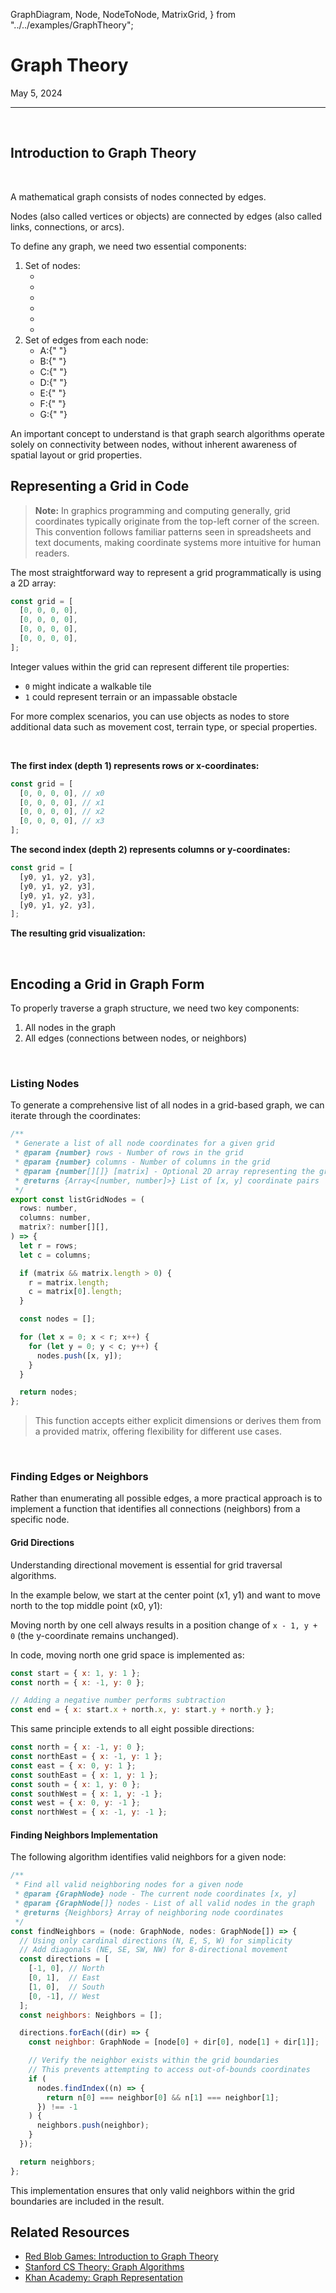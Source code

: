   GraphDiagram,
  Node,
  NodeToNode,
  MatrixGrid,
} from "../../examples/GraphTheory";


<Meta name="Grids & Graphs/Graph Theory" title="Grids & Graphs/Graph Theory" />

# Graph Theory

<time dateTime="2024-05-05">May 5, 2024</time>

<hr />
<br />

## Introduction to Graph Theory

<br />

A mathematical graph consists of <span className="text-indigo-500">nodes</span> connected by <span className="text-emerald-500">edges</span>.

<div className="flex h-96 w-full justify-center">
  <GraphDiagram />
</div>

<span className="text-indigo-500">Nodes</span> (also called
<span className="text-indigo-500">vertices</span> or
<span className="text-indigo-500">objects</span>) are connected by
<span className="text-emerald-500">edges</span> (also called
<span className="text-emerald-500">links</span>,
<span className="text-emerald-500">connections</span>, or
<span className="text-emerald-500">arcs</span>).

To define any graph, we need two essential components:

<ol className="sb-unstyled text-slate-50">
  <li className="pb-2">
    <span className="text-indigo-500">Set of nodes</span>:
    <ul className="flex justify-evenly align-middle">
      <li>
        <Node name={"A"} />
      </li>
      <li>
        <Node name={"B"} />
      </li>
      <li>
        <Node name={"C"} />
      </li>
      <li>
        <Node name={"D"} />
      </li>
      <li>
        <Node name={"E"} />
      </li>
      <li>
        <Node name={"F"} />
      </li>
    </ul>
  </li>
  <li>
    <span className="text-emerald-500">Set of edges</span> from each node:
    <ul className="list-disc">
      <li className="flex items-center">
        <span className="text-emerald-500">A</span>:{" "}
        <NodeToNode from="A" to="B" />
        <NodeToNode from="A" to="D" />
        <NodeToNode from="A" to="G" />
      </li>
      <li className="flex items-center">
        <span className="text-emerald-500">B</span>:{" "}
        <NodeToNode from="B" to="A" />
        <NodeToNode from="B" to="C" />
        <NodeToNode from="B" to="F" />
      </li>
      <li className="flex items-center">
        <span className="text-emerald-500">C</span>:{" "}
        <NodeToNode from="C" to="B" />
        <NodeToNode from="C" to="D" />
        <NodeToNode from="C" to="E" />
      </li>
      <li className="flex items-center">
        <span className="text-emerald-500">D</span>:{" "}
        <NodeToNode from="D" to="C" />
        <NodeToNode from="D" to="A" />
      </li>
      <li className="flex items-center">
        <span className="text-emerald-500">E</span>:{" "}
        <NodeToNode from="E" to="C" />
        <NodeToNode from="E" to="F" />
      </li>
      <li className="flex items-center">
        <span className="text-emerald-500">F</span>:{" "}
        <NodeToNode from="F" to="B" />
        <NodeToNode from="F" to="E" />
      </li>
      <li className="flex items-center">
        <span className="text-emerald-500">G</span>:{" "}
        <NodeToNode from="G" to="A" />
      </li>
    </ul>
  </li>
</ol>

An important concept to understand is that graph search algorithms operate solely on connectivity between nodes, without inherent awareness of spatial layout or grid properties.

## Representing a Grid in Code

> **Note:** In graphics programming and computing generally, grid coordinates typically originate from the top-left corner of the screen. This convention follows familiar patterns seen in spreadsheets and text documents, making coordinate systems more intuitive for human readers.

The most straightforward way to represent a grid programmatically is using a 2D array:

```js
const grid = [
  [0, 0, 0, 0],
  [0, 0, 0, 0],
  [0, 0, 0, 0],
  [0, 0, 0, 0],
];
```

Integer values within the grid can represent different tile properties:

- `0` might indicate a walkable tile
- `1` could represent terrain or an impassable obstacle

For more complex scenarios, you can use objects as nodes to store additional data such as movement cost, terrain type, or special properties.

<br />

**The first index (depth 1) represents rows or x-coordinates:**

```js
const grid = [
  [0, 0, 0, 0], // x0
  [0, 0, 0, 0], // x1
  [0, 0, 0, 0], // x2
  [0, 0, 0, 0], // x3
];
```

**The second index (depth 2) represents columns or y-coordinates:**

```js
const grid = [
  [y0, y1, y2, y3],
  [y0, y1, y2, y3],
  [y0, y1, y2, y3],
  [y0, y1, y2, y3],
];
```

**The resulting grid visualization:**

<p align="center" className="p-2">
  <MatrixGrid
    matrix={[
      [0, 0, 0, 0],
      [0, 0, 0, 0],
      [0, 0, 0, 0],
      [0, 0, 0, 0],
    ]}
  />
</p>

<br />

## Encoding a Grid in Graph Form

To properly traverse a graph structure, we need two key components:

1. All <span className="text-indigo-500">nodes</span> in the graph
2. All <span className="text-emerald-500">edges</span> (connections between nodes, or <span className="text-emerald-500">neighbors</span>)

<br />

### Listing Nodes

To generate a comprehensive list of all <span className="text-indigo-500">nodes</span> in a grid-based graph, we can iterate through the coordinates:

```js
/**
 * Generate a list of all node coordinates for a given grid
 * @param {number} rows - Number of rows in the grid
 * @param {number} columns - Number of columns in the grid
 * @param {number[][]} [matrix] - Optional 2D array representing the grid
 * @returns {Array<[number, number]>} List of [x, y] coordinate pairs
 */
export const listGridNodes = (
  rows: number,
  columns: number,
  matrix?: number[][],
) => {
  let r = rows;
  let c = columns;

  if (matrix && matrix.length > 0) {
    r = matrix.length;
    c = matrix[0].length;
  }

  const nodes = [];

  for (let x = 0; x < r; x++) {
    for (let y = 0; y < c; y++) {
      nodes.push([x, y]);
    }
  }

  return nodes;
};
```

> This function accepts either explicit dimensions or derives them from a provided matrix, offering flexibility for different use cases.

<br />

### Finding Edges or Neighbors

Rather than enumerating all possible <span className="text-emerald-500">edges</span>, a more practical approach is to implement a function that identifies all connections (neighbors) from a specific <span className="text-indigo-500">node</span>.

#### Grid Directions

Understanding directional movement is essential for grid traversal algorithms.

In the example below, we start at the <span className="text-emerald-700">center point (x1, y1)</span> and want to move north to the <span className="text-violet-700">top middle point (x0, y1)</span>:

<p align="center" className="p-2">
  <MatrixGrid
    matrix={[
      [0, 3, 0],
      [0, 2, 0],
      [0, 0, 0],
    ]}
  />
</p>

Moving north by one cell always results in a position change of `x - 1, y + 0` (the y-coordinate remains unchanged).

In code, moving north one grid space is implemented as:

```js
const start = { x: 1, y: 1 };
const north = { x: -1, y: 0 };

// Adding a negative number performs subtraction
const end = { x: start.x + north.x, y: start.y + north.y };
```

This same principle extends to all eight possible directions:

```js
const north = { x: -1, y: 0 };
const northEast = { x: -1, y: 1 };
const east = { x: 0, y: 1 };
const southEast = { x: 1, y: 1 };
const south = { x: 1, y: 0 };
const southWest = { x: 1, y: -1 };
const west = { x: 0, y: -1 };
const northWest = { x: -1, y: -1 };
```

#### Finding Neighbors Implementation

The following algorithm identifies valid neighbors for a given node:

```js
/**
 * Find all valid neighboring nodes for a given node
 * @param {GraphNode} node - The current node coordinates [x, y]
 * @param {GraphNode[]} nodes - List of all valid nodes in the graph
 * @returns {Neighbors} Array of neighboring node coordinates
 */
const findNeighbors = (node: GraphNode, nodes: GraphNode[]) => {
  // Using only cardinal directions (N, E, S, W) for simplicity
  // Add diagonals (NE, SE, SW, NW) for 8-directional movement
  const directions = [
    [-1, 0], // North
    [0, 1],  // East
    [1, 0],  // South
    [0, -1], // West
  ];
  const neighbors: Neighbors = [];

  directions.forEach((dir) => {
    const neighbor: GraphNode = [node[0] + dir[0], node[1] + dir[1]];

    // Verify the neighbor exists within the grid boundaries
    // This prevents attempting to access out-of-bounds coordinates
    if (
      nodes.findIndex((n) => {
        return n[0] === neighbor[0] && n[1] === neighbor[1];
      }) !== -1
    ) {
      neighbors.push(neighbor);
    }
  });

  return neighbors;
};
```

This implementation ensures that only valid neighbors within the grid boundaries are included in the result.

## Related Resources

- [Red Blob Games: Introduction to Graph Theory](https://www.redblobgames.com/pathfinding/grids/graphs.html)
- [Stanford CS Theory: Graph Algorithms](https://web.stanford.edu/class/cs97si/06-basic-graph-algorithms.pdf)
- [Khan Academy: Graph Representation](https://www.khanacademy.org/computing/computer-science/algorithms/graph-representation/a/representing-graphs)
